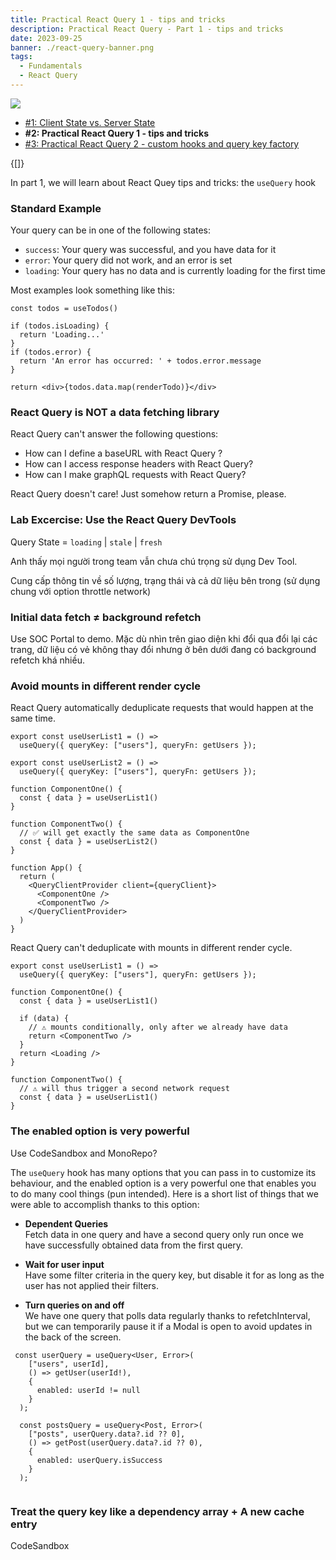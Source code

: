 ```yaml
---
title: Practical React Query 1 - tips and tricks
description: Practical React Query - Part 1 - tips and tricks
date: 2023-09-25
banner: ./react-query-banner.png
tags:
  - Fundamentals
  - React Query
---
```



<img src="./react-query-banner.png" />

- [#1: Client State vs. Server State](client-state-vs-server-state)
- <b>#2: Practical React Query 1 - tips and tricks</b>
- [#3: Practical React Query 2 - custom hooks and query key factory](practical-react-query-2-custom-hooks-and-query-key-factory)

<Translations>{[]}</Translations>

In part 1, we will learn about React Quey tips and tricks: the `useQuery` hook

### Standard Example

Your query can be in one of the following states:

- `success`: Your query was successful, and you have data for it
- `error`: Your query did not work, and an error is set
- `loading`: Your query has no data and is currently loading for the first time

Most examples look something like this:

```tsx:title=standard-example
const todos = useTodos()

if (todos.isLoading) {
  return 'Loading...'
}
if (todos.error) {
  return 'An error has occurred: ' + todos.error.message
}

return <div>{todos.data.map(renderTodo)}</div>
```

### React Query is NOT a data fetching library

React Query can't answer the following questions:

- How can I define a baseURL with React Query ?
- How can I access response headers with React Query?
- How can I make graphQL requests with React Query?

React Query doesn't care! Just somehow return a Promise, please.

### Lab Excercise: Use the React Query DevTools

Query State = `loading` | `stale` | `fresh`

Anh thấy mọi người trong team vẫn chưa chú trọng sử dụng Dev Tool.

Cung cấp thông tin về số lượng, trạng thái và cả dữ liệu bên trong (sử dụng chung với option throttle network)

### Initial data fetch ≠ background refetch

Use SOC Portal to demo. Mặc dù nhìn trên giao diện khi đổi qua đổi lại các trang, dữ liệu có vẻ không thay đổi nhưng ở bên dưới đang có background refetch khá nhiều.

<FetchingComparison />

### Avoid mounts in different render cycle

React Query automatically deduplicate requests that would happen at the same time.

```tsx:title=only-one-network-request
export const useUserList1 = () =>
  useQuery({ queryKey: ["users"], queryFn: getUsers });

export const useUserList2 = () =>
  useQuery({ queryKey: ["users"], queryFn: getUsers });

function ComponentOne() {
  const { data } = useUserList1()
}

function ComponentTwo() {
  // ✅ will get exactly the same data as ComponentOne
  const { data } = useUserList2()
}

function App() {
  return (
    <QueryClientProvider client={queryClient}>
      <ComponentOne />
      <ComponentTwo />
    </QueryClientProvider>
  )
}
```

React Query can't deduplicate with mounts in different render cycle.

```tsx:title=two-network-request-on-first-mount
export const useUserList1 = () =>
  useQuery({ queryKey: ["users"], queryFn: getUsers });

function ComponentOne() {
  const { data } = useUserList1()

  if (data) {
    // ⚠️ mounts conditionally, only after we already have data
    return <ComponentTwo />
  }
  return <Loading />
}

function ComponentTwo() {
  // ⚠️ will thus trigger a second network request
  const { data } = useUserList1()
}

```

### The enabled option is very powerful

Use CodeSandbox and MonoRepo?

The `useQuery` hook has many options that you can pass in to customize its behaviour, and the enabled option is a very powerful one that enables you to do many cool things (pun intended). Here is a short list of things that we were able to accomplish thanks to this option:

- **Dependent Queries** <br/>
  Fetch data in one query and have a second query only run once we have successfully obtained data from the first query.

- **Wait for user input** <br/>
  Have some filter criteria in the query key, but disable it for as long as the user has not applied their filters.

- **Turn queries on and off** <br/>
  We have one query that polls data regularly thanks to refetchInterval, but we can temporarily pause it if a Modal is open to avoid updates in the back of the screen.

```tsx:title=two-network-request-on-first-mount {5,13}
 const userQuery = useQuery<User, Error>(
    ["users", userId],
    () => getUser(userId!),
    {
      enabled: userId != null
    }
  );

  const postsQuery = useQuery<Post, Error>(
    ["posts", userQuery.data?.id ?? 0],
    () => getPost(userQuery.data?.id ?? 0),
    {
      enabled: userQuery.isSuccess
    }
  );


```
### Treat the query key like a dependency array + A new cache entry

CodeSandbox
